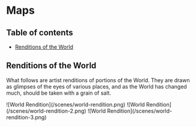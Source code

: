 
# Maps

## Table of contents

- [Renditions of the World](#renditions-of-the-world)

## Renditions of the World

What follows are artist renditions of portions of the World. They are drawn as glimpses of the eyes of various places, and as the World has changed much, should be taken with a grain of salt.

<Caption caption="The World, Galeus Monk, Year 0, Month 6">
  <Bleed>![World Rendition](/scenes/world-rendition.png)</Bleed>
</Caption>

<Caption caption="World, Nicolas Arestrius in tutelage of Galeus Monk, Year 0, Month 7">
  <Bleed>![World Rendition](/scenes/world-rendition-2.png)</Bleed>
</Caption>

<Caption caption="World, Galeus Monk, Year 0, Month 9">
  <Bleed>![World Rendition](/scenes/world-rendition-3.png)</Bleed>
</Caption>
